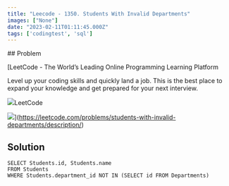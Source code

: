 ```yaml
---
title: "Leecode - 1350. Students With Invalid Departments"
images: ["None"]
date: "2023-02-11T01:11:45.000Z"
tags: ['codingtest', 'sql']
---
```


<TOCInline toc={props.toc} asDisclosure />
## Problem

[LeetCode - The World’s Leading Online Programming Learning Platform

Level up your coding skills and quickly land a job. This is the best place to expand your knowledge and get prepared for your next interview.

![](https://leetcode.com/favicon.ico)LeetCode

![](https://leetcode.com/static/images/LeetCode_Sharing.png)](https://leetcode.com/problems/students-with-invalid-departments/description/)

## Solution

```
SELECT Students.id, Students.name
FROM Students
WHERE Students.department_id NOT IN (SELECT id FROM Departments)
```
